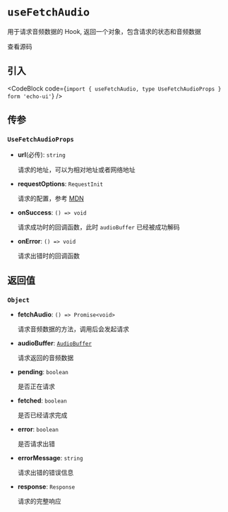 
# `useFetchAudio`

用于请求音频数据的 Hook, 返回一个对象，包含请求的状态和音频数据

<Link
  href="https://github.com/codeacme17/echo-ui/blob/main/packages/hooks/useFetchAudio.ts"
  target="_blank"
  size="sm"
  className="flex items-center"
>
  <Github className="w-4 h-4" />
  <span className="ml-2">查看源码</span>
</Link>

## 引入

<CodeBlock code={`import { useFetchAudio, type UseFetchAudioProps } form 'echo-ui'`} />

## 传参

### `UseFetchAudioProps`

- **url**(必传): `string`

  请求的地址，可以为相对地址或者网络地址

- **requestOptions**: `RequestInit`

  请求的配置，参考 [MDN](https://developer.mozilla.org/en-US/docs/Web/API/fetch#options)

- **onSuccess**: `() => void`

  请求成功时的回调函数，此时 `audioBuffer` 已经被成功解码

- **onError**: `() => void`

  请求出错时的回调函数

## 返回值

### `Object`

- **fetchAudio**: `() => Promise<void>`

  请求音频数据的方法，调用后会发起请求

- **audioBuffer**: [`AudioBuffer`](https://developer.mozilla.org/en-US/docs/Web/API/AudioBuffer)

  请求返回的音频数据

- **pending**: `boolean`

  是否正在请求

- **fetched**: `boolean`

  是否已经请求完成

- **error**: `boolean`

  是否请求出错

- **errorMessage**: `string`

  请求出错的错误信息

- **response**: `Response`

  请求的完整响应
